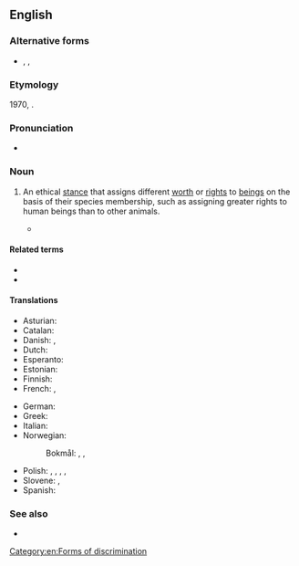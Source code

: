 {{also|species-ism}}
==English==
{{wikipedia}}

===Alternative forms===
* {{l|en|species-ism}}, {{l|en|speciesm}}, {{l|en|specism}}

===Etymology===
1970, {{suffix|species|ism|lang=en}}.

===Pronunciation===
* {{IPA|/ˈspiːʃiːˌzɪzəm/|/ˈspiːsiːˌzɪzəm/|lang=en}}

===Noun===
{{en-noun|-}}

# {{lb|en|philosophy|ethics}} An ethical [[stance]] that assigns different [[worth]] or [[right]]s to [[beings]] on the basis of their species membership, such as assigning greater rights to human beings than to other animals.
#* {{quote-book|passage=Such is the breathtaking '''speciesism''' of our Christian-inspired attitudes, the abortion of a single human zygote (most of them are destined to be spontaneously aborted anyway) can arouse more moral solicitude and righteous indignation than the vivisection of any number of intelligent adult chimpanzees|author={{w|Richard Dawkins}}|title={{w|The Blind Watchmaker}}|publisher=W. W. Norton & Company, Inc.|location=New York|origyear=1986|year=1996|isbn=0-393-31570-3}}

====Related terms====
* {{l|en|speciesist}}
* {{l|en|specist}}

====Translations====
{{trans-top}}
* Asturian: {{t|ast|especismu|m}}
* Catalan: {{t|ca|especisme|m}}
* Danish: {{t|da|speciesisme|c}}, {{t|da|artschauvinisme|c}}
* Dutch: {{t|nl|speciesisme|m}}
* Esperanto: {{t|eo|speciismo}}
* Estonian: {{t|et|spetsiesism}}
* Finnish: {{t+|fi|spesismi}}
* French: {{t+|fr|spécisme|m}}, {{t+|fr|espécisme|m}}
{{trans-mid}}
* German: {{t+|de|Speziesismus|m}}
* Greek: {{t+|el|σπισισμός|m}}
* Italian: {{t+|it|specismo|m}}
* Norwegian:
*: Bokmål: {{t|nb|artssjåvinisme|m}}, {{t|nb|spesiesisme|m}}, {{t|nb|artsisme|m}}
* Polish: {{t+|pl|szowinizm gatunkowy|m}}, {{t|pl|dyskryminacja gatunkowa|f}}, {{t|pl|gatunkizm|m}}, {{t+|pl|gatunkowizm|m}}, {{t+|pl|especismo|m}}
* Slovene: {{t|sl|specizem|m}}, {{t|sl|speciesizem|m}}
* Spanish: {{t+|es|especismo|m}}
{{trans-bottom}}

===See also===
* {{l|en|animal liberation}}

[[Category:en:Forms of discrimination]]